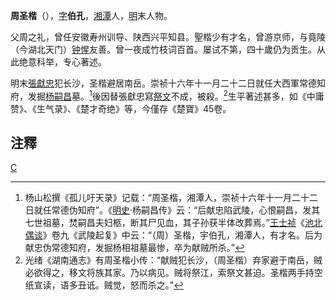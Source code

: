 '''周圣楷'''（{{bd|？||？||catIdx=Z周}}），[[表字|字]]'''伯孔'''，[[湘潭|湘潭]]人，[[明|明]]末人物。

父周之礼，曾任安徽寿州训导、陕西兴平知县。聖楷少有才名，曾游京师，与竟陵（今湖北天门）[[钟惺|钟惺]]友善。曾一夜成竹枝词百首。屡试不第，四十歲仍为贡生。从此绝意科举，专心著述。

明末[[張獻忠|張獻忠]]犯长沙，圣楷避居南岳。崇祯十六年十一月二十二日就任大西軍常德知府，发掘[[杨嗣昌|杨嗣昌]]墓。<ref>杨山松撰《孤儿吁天录》记载：“周圣楷，湘潭人，崇祯十六年十一月二十二日就任常德伪知府”。《[[明史|明史]]·杨嗣昌传》云：“后献忠陷武陵，心恨嗣昌，发其七世祖墓，焚嗣昌夫妇柩，断其尸见血，其子孙获半体改葬焉。”[[王士祯|王士祯]]《[[池北偶谈|池北偶谈]]》卷九《武陵起复》中云：“（周）圣楷，宇伯孔，湘潭人，有才名。后为献忠伪常德知府，发掘杨相祖墓最惨，卒为献贼所杀。”</ref>後因替張獻忠寫[[祭文|祭文]]不成，被殺。<ref>光绪《湖南通志》有周圣楷小传：“献贼犯长沙，（周圣楷）弃家避于南岳，贼必欲得之，移文将族其家。乃以病见。贼将祭江，索祭文甚迫。圣楷两手持空纸宣读，语多丑诋。贼觉，怒而杀之。”</ref>生平著述甚多，如《中庸赞》、《生气录》、《楚才奇绝》等，今僅存《楚寶》45卷。

== 注釋 ==
{{reflist}}

[[category:明朝常德府知府|C]]